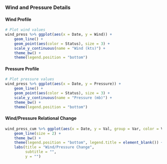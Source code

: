 
### Wind and Pressure Details

#### Wind Profile

```r
# Plot wind values
wind_press %>% ggplot(aes(x = Date, y = Wind)) + 
    geom_line() + 
    geom_point(aes(color = Status), size = 3) + 
    scale_y_continuous(name = "Wind (kts)") + 
    theme_bw() + 
    theme(legend.position = "bottom")
```

#### Pressure Profile

```r
# Plot pressure values
wind_press %>% ggplot(aes(x = Date, y = Pressure)) + 
    geom_line() + 
    geom_point(aes(color = Status), size = 3) + 
    scale_y_continuous(name = "Pressure (mb)") + 
    theme_bw() + 
    theme(legend.position = "bottom")
```

#### Wind/Pressure Relational Change

```r
wind_press_cum %>% ggplot(aes(x = Date, y = Val, group = Var, color = Var)) + 
    geom_line(size = 2) + 
    theme_bw() + 
    theme(legend.position = "bottom", legend.title = element_blank()) + 
    labs(title = "Wind/Pressure Change", 
         subtitle = "",
         y = "")
```

